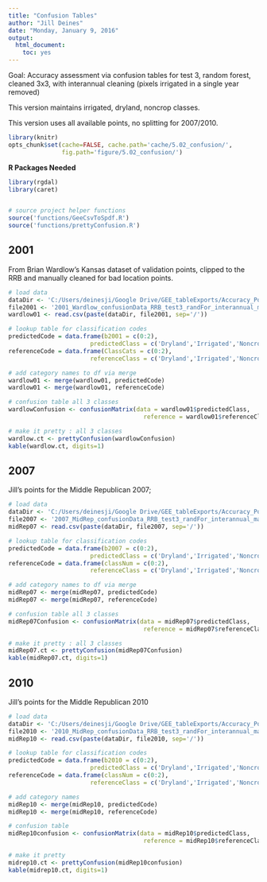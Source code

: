 ```yaml
---
title: "Confusion Tables"
author: "Jill Deines"
date: "Monday, January 9, 2016"
output: 
  html_document:
    toc: yes
---
```


Goal: Accuracy assessment via confusion tables for test 3, random forest, cleaned 3x3,
with interannual cleaning (pixels irrigated in a single year removed)

This version maintains irrigated, dryland, noncrop classes.

This version uses all available points, no splitting for 2007/2010.

```r
library(knitr)
opts_chunk$set(cache=FALSE, cache.path='cache/5.02_confusion/',
               fig.path='figure/5.02_confusion/')
```

**R Packages Needed**

```r
library(rgdal)
library(caret)


# source project helper functions
source('functions/GeeCsvToSpdf.R')
source('functions/prettyConfusion.R')
```

## 2001
From Brian Wardlow's Kansas dataset of validation points, clipped to the RRB and manually cleaned for bad location points.

```r
# load data
dataDir <- 'C:/Users/deinesji/Google Drive/GEE_tableExports/Accuracy_PointsforConfusionTables_test1_clean'
file2001 <- '2001_Wardlow_confusionData_RRB_test3_randFor_interannual_maskFixed_allClasses_1x.csv'
wardlow01 <- read.csv(paste(dataDir, file2001, sep='/'))

# lookup table for classification codes
predictedCode = data.frame(b2001 = c(0:2),
                       predictedClass = c('Dryland','Irrigated','Noncrop'))
referenceCode = data.frame(ClassCats = c(0:2),
                       referenceClass = c('Dryland','Irrigated','Noncrop'))

# add category names to df via merge
wardlow01 <- merge(wardlow01, predictedCode)
wardlow01 <- merge(wardlow01, referenceCode)

# confusion table all 3 classes
wardlowConfusion <- confusionMatrix(data = wardlow01$predictedClass, 
                                      reference = wardlow01$referenceClass)

# make it pretty : all 3 classes
wardlow.ct <- prettyConfusion(wardlowConfusion)
kable(wardlow.ct, digits=1)
```

## 2007
Jill's points for the Middle Republican 2007; 

```r
# load data
dataDir <- 'C:/Users/deinesji/Google Drive/GEE_tableExports/Accuracy_PointsforConfusionTables_test1_clean'
file2007 <- '2007_MidRep_confusionData_RRB_test3_randFor_interannual_maskFixed_allClasses_1x.csv'
midRep07 <- read.csv(paste(dataDir, file2007, sep='/'))

# lookup table for classification codes
predictedCode = data.frame(b2007 = c(0:2),
                       predictedClass = c('Dryland','Irrigated','Noncrop'))
referenceCode = data.frame(classNum = c(0:2),
                       referenceClass = c('Dryland','Irrigated','Noncrop'))

# add category names to df via merge
midRep07 <- merge(midRep07, predictedCode)
midRep07 <- merge(midRep07, referenceCode)

# confusion table all 3 classes
midRep07Confusion <- confusionMatrix(data = midRep07$predictedClass, 
                                      reference = midRep07$referenceClass)

# make it pretty : all 3 classes
midRep07.ct <- prettyConfusion(midRep07Confusion)
kable(midRep07.ct, digits=1)

```


## 2010
Jill's points for the Middle Republican 2010


```r
# load data
dataDir <- 'C:/Users/deinesji/Google Drive/GEE_tableExports/Accuracy_PointsforConfusionTables_test1_clean'
file2010 <- '2010_MidRep_confusionData_RRB_test3_randFor_interannual_maskFixed_allClasses_1x.csv'
midRep10 <- read.csv(paste(dataDir, file2010, sep='/'))

# lookup table for classification codes
predictedCode = data.frame(b2010 = c(0:2),
                       predictedClass = c('Dryland','Irrigated','Noncrop'))
referenceCode = data.frame(classNum = c(0:2),
                       referenceClass = c('Dryland','Irrigated','Noncrop'))

# add category names
midRep10 <- merge(midRep10, predictedCode)
midRep10 <- merge(midRep10, referenceCode)

# confusion table
midRep10confusion <- confusionMatrix(data = midRep10$predictedClass, 
                                      reference = midRep10$referenceClass)

# make it pretty
midrep10.ct <- prettyConfusion(midRep10confusion)
kable(midrep10.ct, digits=1)
```
